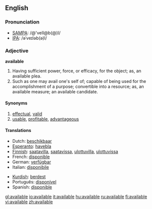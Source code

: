==English==

===Pronunciation===
*[[w:SAMPA|SAMPA]]: /@'veIl@b(@)l/
*[[w:IPA|IPA]]: /əˈveɪləb(ə)l/
===Adjective===
'''available'''

#Having sufficient power, force, or efficacy, for the object; as, an available plea.
#Such as one may avail one's self of; capable of being used for the accomplishment of a purpose; convertible into a resource; as, an available measure; an available candidate.

====Synonyms====
#[[effectual]], [[valid]] 
#[[usable]], [[profitable]], [[advantageous]]

====Translations====
{{top}}
*Dutch: [[beschikbaar]]
*[[Esperanto]]: [[havebla]]
*[[Finnish]]: [[saatavilla]], [[saatavissa]], [[ulottuvilla]], [[ulottuvissa]]
*French: [[disponible]]
*German: [[verfügbar]]
*Italian: [[disponibile]]
{{mid}}
*[[Kurdish]]: [[berdest]]
*Português: [[disponível]]
*Spanish: [[disponible]]

{{bottom}}

[[gl:available]]
[[io:available]]
[[it:available]]
[[hu:available]]
[[ru:available]]
[[fi:available]]
[[vi:available]]
[[zh:available]]